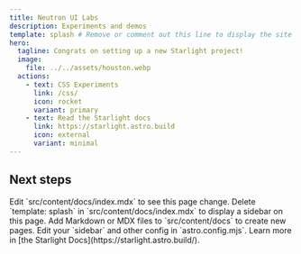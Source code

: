 ```yaml
---
title: Neutron UI Labs
description: Experiments and demos
template: splash # Remove or comment out this line to display the site sidebar on this page.
hero:
  tagline: Congrats on setting up a new Starlight project!
  image:
    file: ../../assets/houston.webp
  actions:
    - text: CSS Experiments
      link: /css/
      icon: rocket
      variant: primary
    - text: Read the Starlight docs
      link: https://starlight.astro.build
      icon: external
      variant: minimal
---
```



## Next steps

<CardGrid stagger>
  <Card title="Update content" icon="pencil">
    Edit `src/content/docs/index.mdx` to see this page change.
  </Card>
  <Card title="Change page layout" icon="document">
    Delete `template: splash` in `src/content/docs/index.mdx` to display a
    sidebar on this page.
  </Card>
  <Card title="Add new content" icon="add-document">
    Add Markdown or MDX files to `src/content/docs` to create new pages.
  </Card>
  <Card title="Configure your site" icon="setting">
    Edit your `sidebar` and other config in `astro.config.mjs`.
  </Card>
  <Card title="Read the docs" icon="open-book">
    Learn more in [the Starlight Docs](https://starlight.astro.build/).
  </Card>
</CardGrid>
